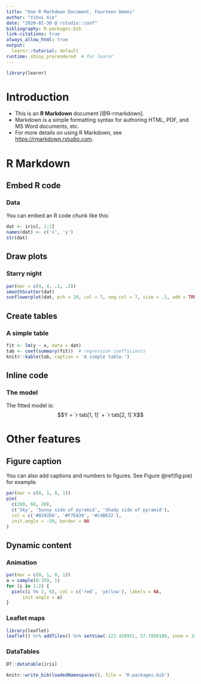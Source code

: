 ```yaml
---
title: "One R Markdown Document, Fourteen Demos"
author: "Yihui Xie"
date: "2020-01-30 @ rstudio::conf"
bibliography: R-packages.bib
link-citations: true
always_allow_html: true
output:
  learnr::tutorial: default
runtime: shiny_prerendered  # for learnr
---
```

```r
library(learnr)
```
# Introduction

- This is an **R Markdown** document [@R-rmarkdown].
- Markdown is a simple formatting syntax for authoring HTML, PDF, and MS Word documents, etc.
- For more details on using R Markdown, see <https://rmarkdown.rstudio.com>.

# R Markdown

## Embed R code

### Data

You can embed an R code chunk like this:

```r
dat <- iris[, 1:2]
names(dat) <- c('x', 'y')
str(dat)
```

## Draw plots

### Starry night

```r
par(mar = c(4, 4, .1, .2))
smoothScatter(dat)
sunflowerplot(dat, pch = 20, col = 7, seg.col = 7, size = .1, add = TRUE)
```

## Create tables

### A simple table

```r
fit <- lm(y ~ x, data = dat)
tab <- coef(summary(fit))  # regression coefficients
knitr::kable(tab, caption = 'A simple table.')
```

## Inline code

### The model

The fitted model is: $$Y = `r tab[1, 1]` + `r tab[2, 1]`X$$ 

# Other features

## Figure caption

You can also add captions and numbers to figures. See Figure \@ref(fig:pie) for example.

```r
par(mar = c(0, 1, 0, 1))
pie(
  c(280, 60, 20),
  c('Sky', 'Sunny side of pyramid', 'Shady side of pyramid'),
  col = c('#0292D8', '#F7EA39', '#C4B632'),
  init.angle = -50, border = NA
)
```

## Dynamic content

### Animation

```r
par(mar = c(0, 1, 0, 1))
a = sample(0:359, 1)
for (i in 1:2) {
  pie(c(i %% 2, 6), col = c('red', 'yellow'), labels = NA,
      init.angle = a)
}
```


### Leaflet maps

```r
library(leaflet)
leaflet() %>% addTiles() %>% setView(-122.410951, 37.7858188, zoom = 19)
```

### DataTables

```r
DT::datatable(iris)
```

```r
knitr::write_bib(loadedNamespaces(), file = 'R-packages.bib')
```
